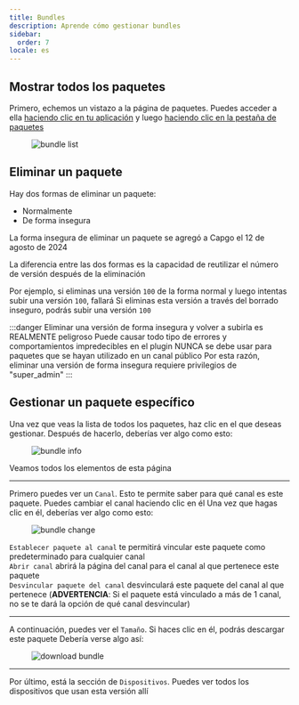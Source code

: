 ```yaml
---
title: Bundles
description: Aprende cómo gestionar bundles
sidebar:
  order: 7
locale: es
---
```


## Mostrar todos los paquetes

Primero, echemos un vistazo a la página de paquetes. Puedes acceder a ella [haciendo clic en tu aplicación](/docs/webapp/main-page) y luego [haciendo clic en la pestaña de paquetes](/docs/webapp/main-app-page)

<figure><img style="margin-left: auto; margin-right: auto" src="/bundleswebp" alt="bundle list" /><figcaption></figcaption></figure>

## Eliminar un paquete

Hay dos formas de eliminar un paquete:

 - Normalmente
 - De forma insegura

La forma insegura de eliminar un paquete se agregó a Capgo el 12 de agosto de 2024

La diferencia entre las dos formas es la capacidad de reutilizar el número de versión después de la eliminación

Por ejemplo, si eliminas una versión `100` de la forma normal y luego intentas subir una versión `100`, fallará
Si eliminas esta versión a través del borrado inseguro, podrás subir una versión `100`

:::danger
Eliminar una versión de forma insegura y volver a subirla es REALMENTE peligroso
Puede causar todo tipo de errores y comportamientos impredecibles en el plugin
NUNCA se debe usar para paquetes que se hayan utilizado en un canal público
Por esta razón, eliminar una versión de forma insegura requiere privilegios de "super_admin"
:::

## Gestionar un paquete específico

Una vez que veas la lista de todos los paquetes, haz clic en el que deseas gestionar. Después de hacerlo, deberías ver algo como esto:

<figure><img style="margin-left: auto; margin-right: auto" src="/bundle-infowebp" alt="bundle info" /><figcaption></figcaption></figure>

Veamos todos los elementos de esta página

---

Primero puedes ver un `Canal`. Esto te permite saber para qué canal es este paquete. Puedes cambiar el canal haciendo clic en él
Una vez que hagas clic en él, deberías ver algo como esto:

<figure><img style="margin-left: auto; margin-right: auto" src="/bundle-changewebp" alt="bundle change" /><figcaption></figcaption></figure>

`Establecer paquete al canal` te permitirá vincular este paquete como predeterminado para cualquier canal\
`Abrir canal` abrirá la página del canal para el canal al que pertenece este paquete\
`Desvincular paquete del canal` desvinculará este paquete del canal al que pertenece
(**ADVERTENCIA**: Si el paquete está vinculado a más de 1 canal, no se te dará la opción de qué canal desvincular)

---

A continuación, puedes ver el `Tamaño`. Si haces clic en él, podrás descargar este paquete
Debería verse algo así:
<figure><img style="margin-left: auto; margin-right: auto" src="/download-bundlewebp" alt="download bundle" /><figcaption></figcaption></figure>

---

Por último, está la sección de `Dispositivos`. Puedes ver todos los dispositivos que usan esta versión allí